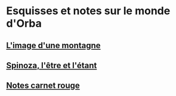 = Esquisses et notes sur le monde d'Orba =
 
== [[26-03-2019|L'image d'une montagne]] ==
== [[27-03-2019|Spinoza, l'être et l'étant ]]==
== [[Notes carnet rouge]] ==
